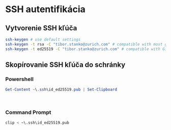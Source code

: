 # SSH autentifikácia {#ssh}

## Vytvorenie SSH kľúča

```bash
ssh-keygen # use default settings
ssh-keygen -t rsa -C "tibor.stanko@zurich.com" # compatible with most git providers
ssh-keygen -t ed25519 -C "tibor.stanko@zurich.com" # compatible with GitHub
```

## Skopírovanie SSH kľúča do schránky

### Powershell

```powershell
Get-Content ~\.ssh\id_ed25519.pub | Set-Clipboard
```

&nbsp;

### Command Prompt

```bash
clip < ~\.ssh\id_ed25519.pub
```
